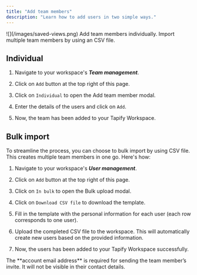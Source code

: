 ```yaml
---
title: "Add team members"
description: "Learn how to add users in two simple ways."
---
```


<Frame as="div">
  ![](/images/saved-views.png)
</Frame>

<Tabs>
  <Tab title="Individual">
    Add team members individually.
  </Tab>

  <Tab title="Bulk import">
    Import multiple team members by using an CSV file.
  </Tab>
</Tabs>

## Individual

1. Navigate to your workspace's ***Team management***.

2. Click on `Add` button at the top right of this page.

3. Click on `Individual` to open the Add team member modal.

4. Enter the details of the users and click on `Add`.

5. Now, the team has been added to your Tapify Workspace.

## Bulk import

To streamline the process, you can choose to bulk import by using CSV file. This creates multiple team members in one go. Here's how:

1. Navigate to your workspace's ***User management***.

2. Click on `Add` button at the top right of this page.

3. Click on `In bulk` to open the Bulk upload modal.

4. Click on `Download CSV file` to download the template.

5. Fill in the template with the personal information for each user (each row corresponds to one user).

6. Upload the completed CSV file to the workspace. This will automatically create new users based on the provided information.

7. Now, the users has been added to your Tapify Workspace successfully.

<Note>
  The **account email address** is required for sending the team member’s invite. It will not be visible in their contact details.
</Note>